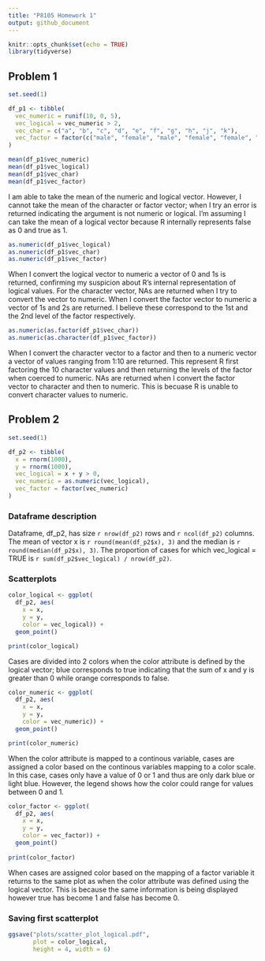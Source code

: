```yaml
---
title: "P8105 Homework 1"
output: github_document
---
```


```r
knitr::opts_chunk$set(echo = TRUE)
library(tidyverse)
```

## Problem 1

```r

set.seed(1)

df_p1 <- tibble(
  vec_numeric = runif(10, 0, 5), 
  vec_logical = vec_numeric > 2, 
  vec_char = c("a", "b", "c", "d", "e", "f", "g", "h", "j", "k"), 
  vec_factor = factor(c("male", "female", "male", "female", "female", "male", "male", "female", "female", "male"))
)

```

```r

mean(df_p1$vec_numeric)
mean(df_p1$vec_logical)
mean(df_p1$vec_char)
mean(df_p1$vec_factor)

```

I am able to take the mean of the numeric and logical vector. However, I cannot take the mean of the character or factor vector; when I try an error is returned indicating the argument is not numeric or logical. I'm assuming I can take the mean of a logical vector because R internally represents false as 0 and true as 1. 

```r

as.numeric(df_p1$vec_logical)
as.numeric(df_p1$vec_char)
as.numeric(df_p1$vec_factor)

```

When I convert the logical vector to numeric a vector of 0 and 1s is returned, confirming my suspicion about R's internal representation of logical values. For the character vector, NAs are returned when I try to convert the vector to numeric. When I convert the factor vector to numeric a vector of 1s and 2s are returned. I believe these correspond to the 1st and the 2nd level of the factor respectively. 

```r

as.numeric(as.factor(df_p1$vec_char))
as.numeric(as.character(df_p1$vec_factor))

```

When I convert the character vector to a factor and then to a numeric vector a vector of values ranging from 1:10 are returned. This represent R first factoring the 10 character values and then returning the levels of the factor when coerced to numeric. NAs are returned when I convert the factor vector to character and then to numeric. This is becuase R is unable to convert character values to numeric. 

## Problem 2

```r

set.seed(1)

df_p2 <- tibble(
  x = rnorm(1000), 
  y = rnorm(1000), 
  vec_logical = x + y > 0, 
  vec_numeric = as.numeric(vec_logical), 
  vec_factor = factor(vec_numeric)
)

```

### Dataframe description

Dataframe, df_p2, has size `r nrow(df_p2)` rows and `r ncol(df_p2)` columns. The mean of vector x is `r round(mean(df_p2$x), 3)` and the median is `r round(median(df_p2$x), 3)`. The proportion of cases for which vec_logical = TRUE is `r sum(df_p2$vec_logical) / nrow(df_p2)`.

### Scatterplots

```r

color_logical <- ggplot(
  df_p2, aes(
    x = x, 
    y = y, 
    color = vec_logical)) +
  geom_point()

print(color_logical)

```

Cases are divided into 2 colors when the color attribute is defined by the logical vector; blue corresponds to true indicating that the sum of x and y is greater than 0 while orange corresponds to false. 

```r

color_numeric <- ggplot(
  df_p2, aes(
    x = x, 
    y = y, 
    color = vec_numeric)) +
  geom_point()

print(color_numeric)

```

When the color attribute is mapped to a continous variable, cases are assigned a color based on the continous variables mapping to a color scale. In this case, cases only have a value of 0 or 1 and thus are only dark blue or light blue. However, the legend shows how the color could range for values between 0 and 1. 

```r

color_factor <- ggplot(
  df_p2, aes(
    x = x, 
    y = y, 
    color = vec_factor)) + 
  geom_point()
  
print(color_factor)

```

When cases are assigned color based on the mapping of a factor variable it returns to the same plot as when the color attribute was defined using the logical vector. This is because the same information is being displayed however true has become 1 and false has become 0. 

### Saving first scatterplot

```r

ggsave("plots/scatter_plot_logical.pdf", 
       plot = color_logical,
       height = 4, width = 6)

```












